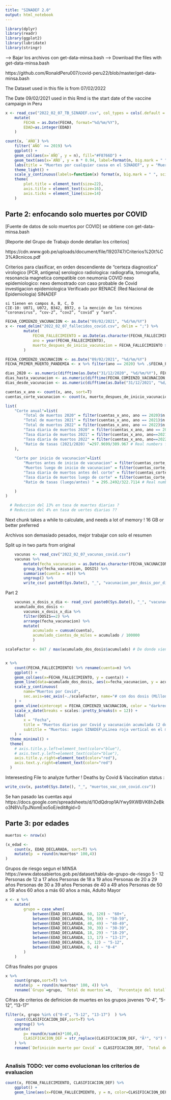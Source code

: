 ```yaml
---
title: "SINADEF 2.0"
output: html_notebook
---
```


```r
library(dplyr)
library(readr)
library(ggplot2)
library(lubridate)
library(stringr)
```

---> Bajar los archivos con get-data-minsa.bash 
---> Download the files with get-data-minsa.bash

https://github.com/RonaldPeru007/covid-peru22/blob/master/get-data-minsa.bash

The Dataset used in this file is from 07/02/2022

The Date 09/02/2021 used in this Rmd is the start date of the vaccine campaign in Peru

```r
x <- read_csv("2022_02_07_TB_SINADEF.csv", col_types = cols(.default = col_character())) %>% 
    mutate(
        FECHA = as.Date(FECHA, format="%d/%m/%Y"),
        EDAD=as.integer(EDAD)
    ) 
```


```r
count(x, `AÑO`) %>% 
    filter(`AÑO` >= 2019) %>%
    ggplot() + 
    geom_col(aes(x=`AÑO`, y = n), fill="#F8766D") + 
    geom_text(aes(x=`AÑO`, y = n * 0.94, label=format(n, big.mark = " ", scientific = FALSE)), color = "black") +
    labs(title = "Muertes por cualquier causa en el SINADEF", y = "Muertes", x = "Año") + 
    theme_light() + 
    scale_y_continuous(labels=function(x) format(x, big.mark = " ", scientific = FALSE)) + 
    theme(
        plot.title = element_text(size=22),
        axis.title = element_text(size=16),
        axis.ticks = element_line(size=14)
    )
```

## Parte 2: enfocando solo muertes por COVID

[Fuente de datos de solo muertos por COVID] se obtiene con get-data-minsa.bash

[Reporte del Grupo de Trabajo donde detallan los criterios] 

https://cdn.www.gob.pe/uploads/document/file/1920747/Criterios%20t%C3%A9cnicos.pdf

Criterios para clasificar, en orden descendiente de "certeza diagnostica"
virologico                                  [PCR, antigena]
serologico
radiologica:                                radiografia, tomografia, resonancia magnetica compatible con neumonia COVID
nexo epidemiologico:                        nexo demostrado con caso probable de Covid
investigacion epidemiologica                Verificado por RENACE (Red Nacional de Epidemiologia)
SINADEF

    si tienen en campos A, B, C, D 
    CIE-10: U071, U072, B342, B972, o la mención de los términos “coronavirus”, “cov-2”, “cov2”, “covid” y “sars”.


```r
FECHA_COMIENZO_VACUNACION <- as.Date("09/02/2021", "%d/%m/%Y")
x <- read_delim("2022_02_07_fallecidos_covid.csv", delim = ";") %>% 
        mutate(
            FECHA_FALLECIMIENTO = as.Date(as.character(FECHA_FALLECIMIENTO), "%Y%m%d"),
            ano = year(FECHA_FALLECIMIENTO),
            muerto_despues_de_inicio_vacunacion = FECHA_FALLECIMIENTO > FECHA_COMIENZO_VACUNACION
        )
```

```r
FECHA_COMIENZO_VACUNACION <- as.Date("09/02/2021", "%d/%m/%Y")
FECHA_PRIMER_MUERTO_PANDEMIA <- x %>% filter(ano == 2020) %>% .$FECHA_FALLECIMIENTO %>% min()

dias_2020 <- as.numeric(difftime(as.Date("31/12/2020", "%d/%m/%Y"), FECHA_PRIMER_MUERTO_PANDEMIA, units="days"))
dias_hasta_vacunacion <- as.numeric(difftime(FECHA_COMIENZO_VACUNACION, FECHA_PRIMER_MUERTO_PANDEMIA, units="days"))
dias_desde_vacunacion <- as.numeric(difftime(as.Date("31/12/2021", "%d/%m/%Y"), FECHA_COMIENZO_VACUNACION, units="days"))
```


```r
cuentas_x_ano <- count(x, ano, sort=T)
cuentas_corte_vacunacion <- count(x, muerto_despues_de_inicio_vacunacion, sort=T)
```


```r
list(
    "Corte anual"=list(
        "Total de muertos 2020" = filter(cuentas_x_ano, ano == 2020)$n ,
        "Total de muertos 2021" = filter(cuentas_x_ano, ano == 2021)$n ,
        "Total de muertos 2022" = filter(cuentas_x_ano, ano == 2022)$n ,
        "Tasa diaria de muertos 2020" = filter(cuentas_x_ano, ano == 2020)$n / dias_2020,
        "Tasa diaria de muertos 2021" = filter(cuentas_x_ano, ano==2021)$n / 365,
        "Tasa diaria de muertos 2022" = filter(cuentas_x_ano, ano==2022)$n / 37, #Has to be divided by the n° of days since day 1 2022 till  FECHA_CORTE ?
        "Ratio de tasas (2021/2020) "=297.9699/309.967 # Real numbers from yesterday. Should be static but they climb ???
    ),
    
    "Corte por inicio de vacunacion"=list(
        "Muertos antes de inicio de vacunacion" = filter(cuentas_corte_vacunacion, !muerto_despues_de_inicio_vacunacion)$n ,
        "Muertos luego de inicio de vacunacion" = filter(cuentas_corte_vacunacion, muerto_despues_de_inicio_vacunacion)$n ,
        "Tasa diaria de muertos antes del corte" = filter(cuentas_corte_vacunacion, !muerto_despues_de_inicio_vacunacion)$n / dias_hasta_vacunacion,
        "Tasa diaria de muertos luego de corte" = filter(cuentas_corte_vacunacion, muerto_despues_de_inicio_vacunacion)$n / dias_desde_vacunacion,
        "Ratio de tasas (luego/antes) " = 295.2492/322.7114 # Real numbers from yesterday. Should be static but they climb ???

    )
)
```

```r
  # Reduccion del 13% en tasa de muertes diarias ?
  # Reduccion del 4% en tasa de uertes diarias ??
```
Next chunk takes a while to calculate, and needs a lot of memory ! 16 GB or better preferred

Archivos son demasiado pesados, mejor trabajar con solo el resumen

Split up in two parts from original

```r
    vacunas <- read_csv("2022_02_07_vacunas_covid.csv")  
    vacunas %>%
        mutate(fecha_vacunacion = as.Date(as.character(FECHA_VACUNACION), format = "%Y%m%d")) %>% 
        group_by(fecha_vacunacion, DOSIS) %>% 
        summarise(cuenta = n()) %>% 
        ungroup() %>% 
        write_csv( paste0(Sys.Date(), "_", "vacunacion_por_dosis_por_dia.csv"))    
```

Part 2

```r
    vacunas_x_dosis_x_dia <- read_csv( paste0(Sys.Date(), "_", "vacunacion_por_dosis_por_dia.csv"))
    acumulado_dos_dosis <- 
        vacunas_x_dosis_x_dia %>% 
        filter(DOSIS==2) %>%
        arrange(fecha_vacunacion) %>% 
        mutate(
            acumulado = cumsum(cuenta),
            acumulado_cientos_de_miles = acumulado / 100000
            )
```


```r
scaleFactor <- 847 / max(acumulado_dos_dosis$acumulado) # De donde viene 847 ?


x %>% 
    count(FECHA_FALLECIMIENTO) %>% rename(cuenta=n) %>% 
    ggplot() + 
    geom_col(aes(x=FECHA_FALLECIMIENTO, y = cuenta)) + 
    geom_line(data=acumulado_dos_dosis, aes(x=fecha_vacunacion, y = acumulado*scaleFactor), col = "red") + 
    scale_y_continuous(
        name="Muertos por Covid",
        sec.axis=sec_axis(~./scaleFactor, name="# con dos dosis (Millones)", labels=function(x){ paste0(round(x/1000000, 2), " M", "") })
    ) + 
    geom_vline(xintercept = FECHA_COMIENZO_VACUNACION, color = "darkred") + 
    scale_x_date(breaks = scales::pretty_breaks(n = 12)) + 
    labs(
        x = "Fecha",
        title = "Muertos diarios por Covid y vacunación acumulada (2 dosis)",
        subtitle = "Muertos: según SINADEF\nLinea roja vertical en el medio es inicio de vacunación 09/02/2021"
    ) + 
  theme_minimal() + 
  theme(
    # axis.title.y.left=element_text(color="blue"),
    # axis.text.y.left=element_text(color="blue"),
    axis.title.y.right=element_text(color="red"),
    axis.text.y.right=element_text(color="red")
  ) 

```

Interesesting File to analyze further ! Deaths by Covid & Vaccination status :

```r
write_csv(x, paste0(Sys.Date(), "_", "muertos_vac_con_covid.csv"))
```

Se han pasado las cuentas aqui
https://docs.google.com/spreadsheets/d/1OdQdrop1AiYwy9XWBVK8hZeBko3N8VuTpJNomExo5oE/edit#gid=0


## Parte 3: por edades
```r
muertos <- nrow(x)
```

```r
(x_edad <- 
    count(x, EDAD_DECLARADA, sort=T) %>% 
    mutate(p  = round(n/muertos* 100,4))
)
```

Grupos de riesgo segun el MINSA
https://www.datosabiertos.gob.pe/dataset/tabla-de-grupo-de-riesgo
5 - 12
Personas de 12  a 17 años
Personas de 18  a 19 años
Personas de 20  a 29 años
Personas de 30 a 39 años
Personas de 40 a 49 años
Personas de 50 a 59 años
60 años a más
60 años a más, Adulto Mayor

```r
x <- x %>% 
    mutate(
        grupo = case_when(
            between(EDAD_DECLARADA, 60, 120) ~ "60+",
            between(EDAD_DECLARADA, 50, 59) ~ "50-59",
            between(EDAD_DECLARADA, 40, 49) ~ "40-49",
            between(EDAD_DECLARADA, 30, 39) ~ "30-39",
            between(EDAD_DECLARADA, 18, 29) ~ "18-29",
            between(EDAD_DECLARADA, 13, 17) ~ "13-17",
            between(EDAD_DECLARADA, 5, 12) ~ "5-12",
            between(EDAD_DECLARADA, 0, 4) ~ "0-4"
        )
    )

```

Cifras finales por grupos

```r
x %>% 
    count(grupo,sort=T) %>% 
    mutate(p  = round(n/muertos* 100, 4)) %>% 
    rename(`Grupo`=grupo, `Total de muertos`=n,  `Porcentaje del total` = p)
```


Cifras de criterios de definicion de muertes en los grupos jovenes "0-4", "5-12", "13-17"

```r
filter(x, grupo %in% c("0-4", "5-12", "13-17")  ) %>%
    count(CLASIFICACION_DEF,sort=T) %>%
    ungroup() %>%
    mutate(
        p= round(n/sum(n)*100,4),
        CLASIFICACION_DEF = str_replace(CLASIFICACION_DEF, "Ã³", "ó") %>% str_replace("Ã", "í") 
    ) %>% 
    rename(`Definición muerte por Covid` = CLASIFICACION_DEF, `Total de muertos`=n,  `Porcentaje del total` = p)
    
```


### Analisis TODO: ver como evolucionan los criterios de evaluacion

```r
count(x, FECHA_FALLECIMIENTO, CLASIFICACION_DEF) %>% 
    ggplot() + 
    geom_line(aes(x=FECHA_FALLECIMIENTO, y = n, color=CLASIFICACION_DEF))
```
